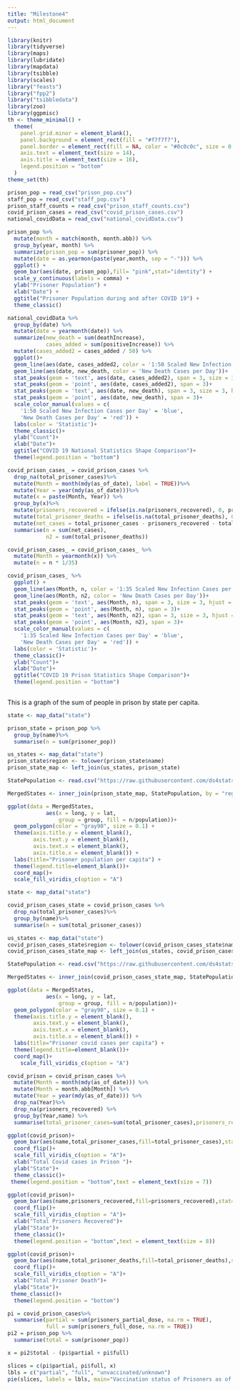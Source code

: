 ```yaml
---
title: "Milestone4"
output: html_document
---
```

```r
library(knitr)
library(tidyverse)
library(maps)
library(lubridate)
library(mapdata)
library(tsibble)
library(scales)
library("feasts")
library("fpp2")
library("tsibbledata")
library(zoo)
library(ggpmisc)
th <- theme_minimal() + 
  theme(
    panel.grid.minor = element_blank(),
    panel.background = element_rect(fill = "#f7f7f7"),
    panel.border = element_rect(fill = NA, color = "#0c0c0c", size = 0.6),
    axis.text = element_text(size = 14),
    axis.title = element_text(size = 16),
    legend.position = "bottom"
  )
theme_set(th)
```


```r
prison_pop = read_csv("prison_pop.csv")
staff_pop = read_csv("staff_pop.csv")
prison_staff_counts = read_csv("prison_staff_counts.csv")
covid_prison_cases = read_csv("covid_prison_cases.csv")
national_covidData = read_csv("national_covidData.csv")
```

```r
prison_pop %>% 
  mutate(month = match(month, month.abb)) %>% 
  group_by(year, month) %>% 
  summarize(prison_pop = sum(prisoner_pop)) %>% 
  mutate(date = as.yearmon(paste(year,month, sep = "-"))) %>% 
  ggplot() +
  geom_bar(aes(date, prison_pop),fill= "pink",stat="identity") +
  scale_y_continuous(labels = comma) +
  ylab("Prisoner Population") +
  xlab("Date") +
  ggtitle("Prisoner Population during and after COVID 19") +
  theme_classic()
```


```r
national_covidData %>% 
  group_by(date) %>% 
  mutate(date = yearmonth(date)) %>%
  summarize(new_death = sum(deathIncrease),
            cases_added = sum(positiveIncrease)) %>% 
  mutate(cases_added2 = cases_added / 50) %>% 
  ggplot()+
  geom_line(aes(date, cases_added2, color = '1:50 Scaled New Infection Cases per Day'))+
  geom_line(aes(date, new_death, color = 'New Death Cases per Day'))+
  stat_peaks(geom = 'text', aes(date, cases_added2), span = 3, size = 3, hjust = 0.5, vjust = -1)+
  stat_peaks(geom = 'point', aes(date, cases_added2), span = 3)+
  stat_peaks(geom = 'text', aes(date, new_death), span = 3, size = 3, hjust = 0.5, vjust = -1)+
  stat_peaks(geom = 'point', aes(date, new_death), span = 3)+
  scale_color_manual(values = c(
    '1:50 Scaled New Infection Cases per Day' = 'blue',
    'New Death Cases per Day' = 'red')) +
  labs(color = 'Statistic')+
  theme_classic()+
  ylab("Count")+
  xlab("Date")+
  ggtitle("COVID 19 National Statistics Shape Comparison")+
  theme(legend.position = "bottom")
```

```r
covid_prison_cases_ = covid_prison_cases %>%
  drop_na(total_prisoner_cases)%>%
  mutate(Month = month(mdy(as_of_date), label = TRUE))%>%
  mutate(Year = year(mdy(as_of_date)))%>%
  mutate(x = paste(Month, Year)) %>%
  group_by(x)%>%
  mutate(prisoners_recovered = ifelse(is.na(prisoners_recovered), 0, prisoners_recovered)) %>% 
  mutate(total_prisoner_deaths = ifelse(is.na(total_prisoner_deaths), 0, total_prisoner_deaths)) %>% 
  mutate(net_cases = total_prisoner_cases - prisoners_recovered - total_prisoner_deaths) %>% 
  summarise(n = sum(net_cases),
            n2 = sum(total_prisoner_deaths))

covid_prison_cases_ = covid_prison_cases_ %>%
  mutate(Month = yearmonth(x)) %>% 
  mutate(n = n * 1/35)

covid_prison_cases_ %>%
  ggplot() +
  geom_line(aes(Month, n, color = '1:35 Scaled New Infection Cases per Day'))+
  geom_line(aes(Month, n2, color = 'New Death Cases per Day'))+
  stat_peaks(geom = 'text', aes(Month, n), span = 3, size = 3, hjust = 0.5, vjust = -1)+
  stat_peaks(geom = 'point', aes(Month, n), span = 3)+
  stat_peaks(geom = 'text', aes(Month, n2), span = 3, size = 3, hjust = 0.5, vjust = -1)+
  stat_peaks(geom = 'point', aes(Month, n2), span = 3)+
  scale_color_manual(values = c(
    '1:35 Scaled New Infection Cases per Day' = 'blue',
    'New Death Cases per Day' = 'red')) +
  labs(color = 'Statistic')+
  theme_classic()+
  ylab("Count")+
  xlab("Date")+
  ggtitle("COVID 19 Prison Statistics Shape Comparison")+
  theme(legend.position = "bottom")
  
```

This is a graph of the sum of people in prison by state per capita. 
```r
state <- map_data("state")
```

```r
prison_state = prison_pop %>%
  group_by(name)%>%
  summarise(n = sum(prisoner_pop))
```

```r
us_states <- map_data("state")
prison_state$region <- tolower(prison_state$name)
prison_state_map <- left_join(us_states, prison_state)

```

```r
StatePopulation <- read.csv("https://raw.githubusercontent.com/ds4stats/r-tutorials/master/intro-maps/data/StatePopulation.csv", as.is = TRUE)

MergedStates <- inner_join(prison_state_map, StatePopulation, by = "region")
```

```r
ggplot(data = MergedStates,
            aes(x = long, y = lat,
                group = group, fill = n/population))+
  geom_polygon(color = "gray90", size = 0.1) +
  theme(axis.title.y = element_blank(),
        axis.text.y = element_blank(),
        axis.text.x = element_blank(),
        axis.title.x = element_blank()) +
  labs(title="Prisoner population per capita") +
  theme(legend.title=element_blank())+
  coord_map()+
  scale_fill_viridis_c(option = "A")
```




```r
state <- map_data("state")
```

```r
covid_prison_cases_state = covid_prison_cases %>%
  drop_na(total_prisoner_cases)%>%
  group_by(name)%>%
  summarise(n = sum(total_prisoner_cases))
```

```r
us_states <- map_data("state")
covid_prison_cases_state$region <- tolower(covid_prison_cases_state$name)
covid_prison_cases_state_map <- left_join(us_states, covid_prison_cases_state)
```

```r
StatePopulation <- read.csv("https://raw.githubusercontent.com/ds4stats/r-tutorials/master/intro-maps/data/StatePopulation.csv", as.is = TRUE)

MergedStates <- inner_join(covid_prison_cases_state_map, StatePopulation, by = "region")
```

```r
ggplot(data = MergedStates,
            aes(x = long, y = lat,
                group = group, fill = n/population))+
  geom_polygon(color = "gray90", size = 0.1) +
  theme(axis.title.y = element_blank(),
        axis.text.y = element_blank(),
        axis.text.x = element_blank(),
        axis.title.x = element_blank()) +
  labs(title="Prisoner covid cases per capita") +
  theme(legend.title=element_blank())+
  coord_map()+
    scale_fill_viridis_c(option = "A")
```

```r
covid_prison = covid_prison_cases %>%
  mutate(Month = month(mdy(as_of_date))) %>%
  mutate(Month = month.abb[Month]) %>%
  mutate(Year = year(mdy(as_of_date))) %>%
  drop_na(Year)%>%
  drop_na(prisoners_recovered) %>% 
  group_by(Year,name) %>% 
  summarise(total_prisoner_cases=sum(total_prisoner_cases),prisoners_recovered=sum(prisoners_recovered),total_prisoner_deaths=sum(total_prisoner_deaths))

ggplot(covid_prison)+
  geom_bar(aes(name,total_prisoner_cases,fill=total_prisoner_cases),stat="identity")+
  coord_flip()+
  scale_fill_viridis_c(option = "A")+
  xlab("Total Covid cases in Prison ")+
  ylab("State")+
  theme_classic()+
 theme(legend.position = "bottom",text = element_text(size = 7))

```

```r
ggplot(covid_prison)+
  geom_bar(aes(name,prisoners_recovered,fill=prisoners_recovered),stat="identity")+
  coord_flip()+
  scale_fill_viridis_c(option = "A")+
  xlab("Total Prisoners Recovered")+
  ylab("State")+
  theme_classic()+
  theme(legend.position = "bottom",text = element_text(size = 8))
```

```r
ggplot(covid_prison)+
  geom_bar(aes(name,total_prisoner_deaths,fill=total_prisoner_deaths),stat="identity")+
  coord_flip()+
  scale_fill_viridis_c(option = "A")+
  xlab("Total Prisoner Death")+
  ylab("State")+
 theme_classic()+
  theme(legend.position = "bottom")
```





```r
pi = covid_prison_cases%>%
  summarise(partial = sum(prisoners_partial_dose, na.rm = TRUE),
            full = sum(prisoners_full_dose, na.rm = TRUE))
pi2 = prison_pop %>%
  summarise(total = sum(prisoner_pop))

x = pi2$total - (pi$partial + pi$full)

slices = c(pi$partial, pi$full, x)
lbls = c("partial", "full", "unvaccinated/unknown")
pie(slices, labels = lbls, main="Vaccination status of Prisoners as of Mar 2021")

```









